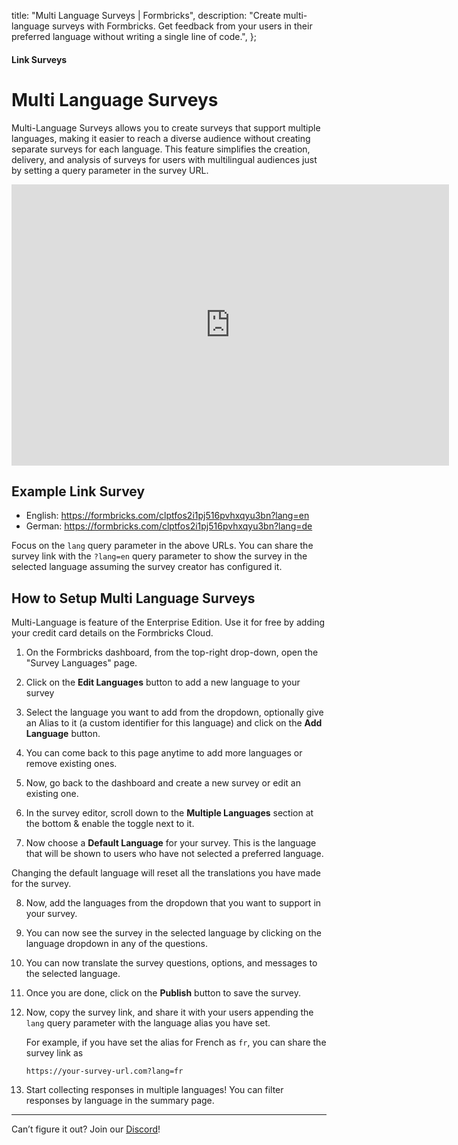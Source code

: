 

  title: "Multi Language Surveys | Formbricks",
  description:
    "Create multi-language surveys with Formbricks. Get feedback from your users in their preferred language without writing a single line of code.",
};

#### Link Surveys

# Multi Language Surveys

Multi-Language Surveys allows you to create surveys that support multiple languages, making it easier to reach a diverse audience without creating separate surveys for each language. This feature simplifies the creation, delivery, and analysis of surveys for users with multilingual audiences just by setting a query parameter in the survey URL.

<iframe
  width="700"
  height="450"
  src="https://www.youtube.com/embed/Vol5zjYIoos?si=FOeDSqcy_OgtaUyM"
  title="YouTube video player: Formbricks"
  frameborder="0"
  allow="accelerometer; autoplay; clipboard-write; encrypted-media; gyroscope; picture-in-picture; web-share"></iframe>

## Example Link Survey

- English: https://formbricks.com/clptfos2i1pj516pvhxqyu3bn?lang=en
- German: https://formbricks.com/clptfos2i1pj516pvhxqyu3bn?lang=de

Focus on the `lang` query parameter in the above URLs. You can share the survey link with the `?lang=en` query parameter to show the survey in the selected language assuming the survey creator has configured it.

## How to Setup Multi Language Surveys

<Note>
  Multi-Language is feature of the Enterprise Edition. Use it for free by adding your credit card details on the Formbricks Cloud.
</Note>

1. On the Formbricks dashboard, from the top-right drop-down, open the "Survey Languages" page.

<MdxImage src={HomePage} alt="Formbricks Home" quality="100" className="max-w-full rounded-lg sm:max-w-3xl" />

2. Click on the **Edit Languages** button to add a new language to your survey

3. Select the language you want to add from the dropdown, optionally give an Alias to it (a custom identifier for this language) and click on the **Add Language** button.

<MdxImage
  src={AddLanguages}
  alt="Add Multiple Languages to your Product"
  quality="100"
  className="max-w-full rounded-lg sm:max-w-3xl"
/>

4. You can come back to this page anytime to add more languages or remove existing ones.

5. Now, go back to the dashboard and create a new survey or edit an existing one.

6. In the survey editor, scroll down to the **Multiple Languages** section at the bottom & enable the toggle next to it.

<MdxImage
  src={EnableMultiLang}
  alt="Enable Multi Language for a survey"
  quality="100"
  className="max-w-full rounded-lg sm:max-w-3xl"
/>

7. Now choose a **Default Language** for your survey. This is the language that will be shown to users who have not selected a preferred language.

<Note>
    Changing the default language will reset all the translations you have made for the survey.
</Note>

8. Now, add the languages from the dropdown that you want to support in your survey.

9. You can now see the survey in the selected language by clicking on the language dropdown in any of the questions.

10. You can now translate the survey questions, options, and messages to the selected language.

11. Once you are done, click on the **Publish** button to save the survey.

12. Now, copy the survey link, and share it with your users appending the `lang` query parameter with the language alias you have set.
    
    For example, if you have set the alias for French as `fr`, you can share the survey link as
    
     `https://your-survey-url.com?lang=fr`

13. Start collecting responses in multiple languages! You can filter responses by language in the summary page.

---

Can’t figure it out? Join our [Discord](https://discord.com/invite/3YFcABF2Ts)!
